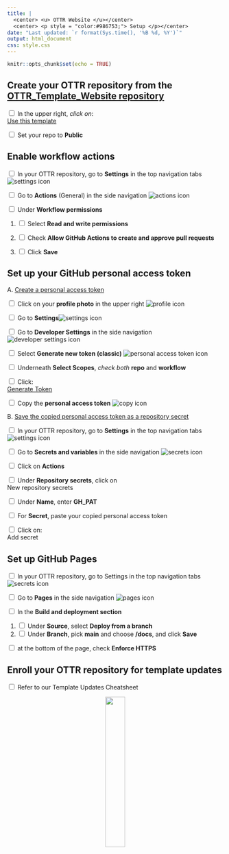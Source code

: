 ```yaml
---
title: |
  <center> <u> OTTR Website </u></center>
  <center> <p style = "color:#986753;"> Setup </p></center>
date: "Last updated: `r format(Sys.time(), '%B %d, %Y')`"
output: html_document
css: style.css
---
```


```r
knitr::opts_chunk$set(echo = TRUE)
```


## Create your OTTR repository from the [OTTR_Template_Website repository](https://github.com/jhudsl/OTTR_Template_Website)

<input type="checkbox">  In the upper right, _click on_: <div class = "github_button"><a href="https://github.com/new?template_name=OTTR_Template_Website&template_owner=jhudsl"> Use this template</a></div>

<input type="checkbox">  Set your repo to **Public**

## Enable workflow actions

<input type="checkbox">  In your OTTR repository, go to **Settings** in the top navigation tabs <img src="resources/icons/settings_gear.png" alt="settings icon" class = icon>

<input type="checkbox">  Go to **Actions** (General) in the side navigation <img src="resources/icons/actions.png" alt="actions icon" class = icon>

<input type="checkbox">   Under **Workflow permissions**

1. <input type="checkbox"> Select **Read and write permissions**

2. <input type="checkbox">  Check **Allow GitHub Actions to create and approve pull requests**

3. <input type="checkbox">  Click **Save**

## Set up your GitHub personal access token

A. [Create a personal access token](https://docs.github.com/en/authentication/keeping-your-account-and-data-secure/managing-your-personal-access-tokens)

<input type="checkbox"> Click on your **profile photo** in the upper right <img src="resources/icons/profile_photo.png" alt="profile icon" class = icon>

<input type="checkbox"> Go to **Settings**<img src="resources/icons/settings_gear.png" alt="settings icon" class = icon>

<input type="checkbox"> Go to **Developer Settings** in the side navigation <img src="resources/icons/developer_settings.png" alt="developer settings icon" class = icon>

<input type="checkbox"> Select **Generate new token (classic)** <img src="resources/icons/personal_access_tokens.png" alt="personal access token icon" class = icon>

<input type="checkbox"> Underneath **Select Scopes**, *check both* **repo** and **workflow**

<input type="checkbox"> Click: <div class = "github_button"><a href="https://github.com/settings/tokens/new"> Generate Token</a></div>

<input type="checkbox"> Copy the **personal access token** <img src="resources/icons/copy.png" alt="copy icon" class = icon>

B. [Save the copied personal access token as a repository secret](https://docs.github.com/en/codespaces/managing-codespaces-for-your-organization/managing-development-environment-secrets-for-your-repository-or-organization#adding-secrets-for-a-repository)

<input type="checkbox"> In your OTTR repository, go to **Settings** in the top navigation tabs <img src="resources/icons/settings_gear.png" alt="settings icon" class = icon>

<input type="checkbox"> Go to **Secrets and variables** in the side navigation <img src="resources/icons/secrets_and_variables.png" alt="secrets icon" class = icon>

<input type="checkbox"> Click on **Actions**

<input type="checkbox"> Under **Repository secrets**, click on <div class = "github_button"> New repository secrets </div>

<input type="checkbox"> Under **Name**, enter **GH_PAT**

<input type="checkbox"> For **Secret**, paste your copied personal access token

<input type="checkbox"> Click on: <div class = "github_button"> Add secret </div>

## Set up GitHub Pages

<input type="checkbox"> In your OTTR repository, go to Settings in the top navigation tabs <img src="resources/icons/settings_gear.png" alt="secrets icon" class = icon>

<input type="checkbox"> Go to **Pages** in the side navigation <img src="resources/icons/pages.png"  alt="pages icon" class = icon>

<input type="checkbox"> In the **Build and deployment section**

  1. <input type="checkbox"> Under **Source**, select **Deploy from a branch**
  2. <input type="checkbox"> Under **Branch**, pick **main** and choose **/docs**, and click **Save**

<input type="checkbox"> at the bottom of the page, check **Enforce HTTPS**


## Enroll your OTTR repository for template updates

<input type="checkbox"> Refer to our Template Updates Cheatsheet


<center>
<a href="https://ottrproject.org">
  <img src="resources/images/basic_otter_water.png" width = 30%>
</a>
</center>
